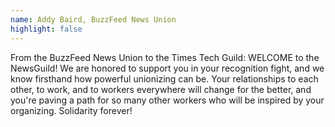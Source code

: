 ```yaml
---
name: Addy Baird, BuzzFeed News Union
highlight: false
---
```

From the BuzzFeed News Union to the Times Tech Guild: WELCOME to the NewsGuild! We are honored to support you in your recognition fight, and we know firsthand how powerful unionizing can be. Your relationships to each other, to work, and to workers everywhere will change for the better, and you're paving a path for so many other workers who will be inspired by your organizing. Solidarity forever!
